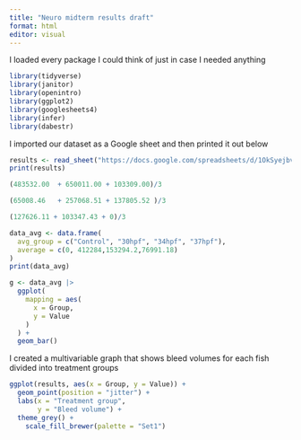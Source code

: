 ```yaml
---
title: "Neuro midterm results draft"
format: html
editor: visual
---
```


I loaded every package I could think of just in case I needed anything

```r
library(tidyverse)
library(janitor)
library(openintro)
library(ggplot2)
library(googlesheets4)
library(infer)
library(dabestr)
```

I imported our dataset as a Google sheet and then printed it out below

```r
results <- read_sheet("https://docs.google.com/spreadsheets/d/1OkSyejbv3KMGpYb0PcAt3joQZw-Bqw4Ej1tQoQGGeHs/edit?usp=sharing")
print(results)
```
```r
(483532.00	+ 650011.00	+ 103309.00)/3 
```
```r
(65008.46	+ 257068.51	+ 137805.52	)/3
```
```r
(127626.11 + 103347.43 + 0)/3
```

```r
data_avg <- data.frame(
  avg_group = c("Control", "30hpf", "34hpf", "37hpf"),
  average = c(0, 412284,153294.2,76991.18)
)
print(data_avg)
```

```r
g <- data_avg |>
  ggplot(
    mapping = aes(
      x = Group,
      y = Value
    )
  ) + 
  geom_bar() 
```


I created a multivariable graph that shows bleed volumes for each fish divided into treatment groups

```r
ggplot(results, aes(x = Group, y = Value)) +
  geom_point(position = "jitter") +
  labs(x = "Treatment group",
       y = "Bleed volume") +
  theme_grey() +
    scale_fill_brewer(palette = "Set1")
```






